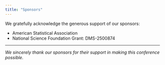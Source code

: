 ```yaml
---
title: "Sponsors"
---
```



We gratefully acknowledge the generous support of our sponsors:

- American Statistical Association
- National Science Foundation Grant: DMS-2500874


---

*We sincerely thank our sponsors for their support in making this conference possible.*